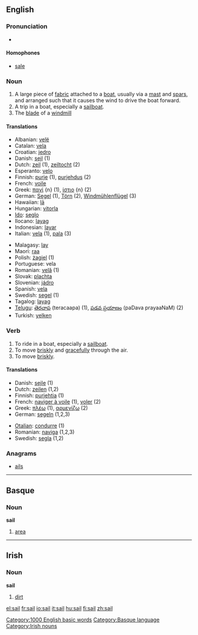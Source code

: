 ==English==

===Pronunciation===
*{{audio|en-us-sail.ogg|Audio (US)}}

====Homophones====
*[[sale]]

===Noun===
{{en-noun-reg}}

# A large piece of [[fabric]] attached to a [[boat]], usually via a [[mast]] and [[spar]]s, and arranged such that it causes the wind to drive the boat forward.
# A trip in a boat, especially a [[sailboat]].
# The [[blade]] of a [[windmill]]

====Translations====
{{top}}
*Albanian: [[velë]] {{f}}
*Catalan: [[vela]] {{f}}
*Croatian: [[jedro]]
*Danish: [[sejl]] {{n}} (1)
*Dutch: [[zeil]] {{n}} (1), [[zeiltocht]] {{f}} (2)
*Esperanto: [[velo]]
*Finnish: [[purje]] (1), [[purjehdus]] (2)
*French: [[voile]]
*Greek: [[πανί]] {n} (1), [[ίστιο]] {n} (2)
*German: [[Segel]] {{n}} (1), [[Törn]] {{m}} (2), [[Windmühlenflügel]] {{m}} (3)
*Hawaiian: [[lā]]
*Hungarian: [[vitorla]]
*[[Ido]]: [[seglo]]
*Ilocano: [[layag]]
*Indonesian: [[layar]]
*Italian: [[vela]] {{f}} (1), [[pala]] (3)
{{mid}}
*Malagasy: [[lay]]
*Maori: [[raa]]
*Polish: [[żagiel]] {{m}} (1)
*Portuguese: vela {{f}}
*Romanian: [[velă]] {{f}} (1)
*Slovak: [[plachta]]
*Slovenian: [[jádro]]
*Spanish: [[vela]] {{f}}
*Swedish: [[segel]] {{n}} (1)
*Tagalog: [[layag]]
*[[Telugu]]: [[తెరచాప]] (teracaapa) (1), [[పడవ ప్రయాణం]] (paDava prayaaNaM) (2)
*Turkish: [[yelken]]
{{bottom}}

===Verb===
{{en-infl-reg-consonant|sail||}}

# To ride in a boat, especially a [[sailboat]].
# To move [[briskly]] and [[gracefully]] through the air.
# To move [[briskly]].

====Translations====
{{top}}
*Danish: [[sejle]] (1)
*Dutch: [[zeilen]] (1,2)
*Finnish: [[purjehtia]] (1)
*French: [[naviger à voile]] (1), [[voler]] (2)
*Greek: [[πλέω]] (1), [[αρμενίζω]] (2)
*German: [[segeln]] (1,2,3)
{{mid}}
*[[Otalian]]: [[condurre]] (1)
*Romanian: [[naviga]] (1,2,3)
*Swedish: [[segla]] (1,2)
{{bottom}}

===Anagrams===
*[[ails]]

[[Category:1000 English basic words]]

----

==Basque==

===Noun===
'''sail'''

# [[area]]

[[Category:Basque language]]

----

==Irish==

===Noun===
'''sail''' {{f}}

# [[dirt]]

[[Category:Irish nouns]]

[[el:sail]]
[[fr:sail]]
[[io:sail]]
[[it:sail]]
[[hu:sail]]
[[fi:sail]]
[[zh:sail]]